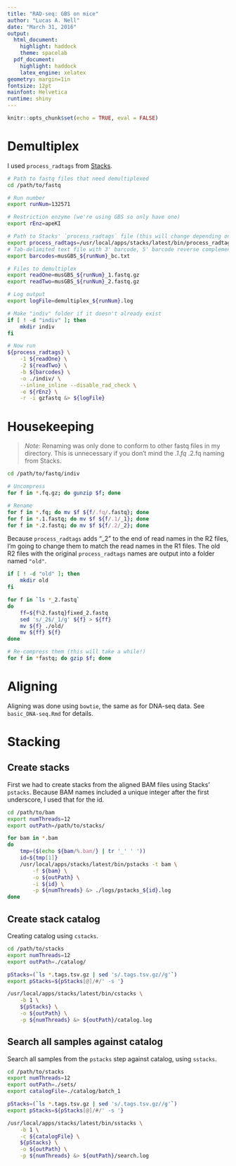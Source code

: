 ```yaml
---
title: "RAD-seq: GBS on mice"
author: "Lucas A. Nell"
date: "March 31, 2016"
output:
  html_document:
    highlight: haddock
    theme: spacelab
  pdf_document:
    highlight: haddock
    latex_engine: xelatex
geometry: margin=1in
fontsize: 12pt
mainfont: Helvetica
runtime: shiny
---
```


```r
knitr::opts_chunk$set(echo = TRUE, eval = FALSE)
```

# Demultiplex

I used `process_radtags` from [Stacks](http://catchenlab.life.illinois.edu/stacks/).

```bash
# Path to fastq files that need demultiplexed
cd /path/to/fastq

# Run number
export runNum=132571

# Restriction enzyme (we're using GBS so only have one)
export rEnz=apeKI

# Path to Stacks' `process_radtags` file (this will change depending on system)
export process_radtags=/usr/local/apps/stacks/latest/bin/process_radtags
# Tab-delimited text file with 3' barcode, 5' barcode reverse complement, and sample name
export barcodes=musGBS_${runNum}_bc.txt

# Files to demultiplex
export readOne=musGBS_${runNum}_1.fastq.gz
export readTwo=musGBS_${runNum}_2.fastq.gz

# Log output
export logFile=demultiplex_${runNum}.log

# Make "indiv" folder if it doesn't already exist
if [ ! -d "indiv" ]; then
    mkdir indiv
fi

# Now run
${process_radtags} \
    -1 ${readOne} \
    -2 ${readTwo} \
    -b ${barcodes} \
    -o ./indiv/ \
    --inline_inline --disable_rad_check \
    -e ${rEnz} \
    -r -i gzfastq &> ${logFile}
```

# Housekeeping

> *Note*: Renaming was only done to conform to other fastq files in my directory. This is
> unnecessary if you don't mind the *.1.fq *.2.fq naming from Stacks.

```bash
cd /path/to/fastq/indiv

# Uncompress
for f in *.fq.gz; do gunzip $f; done

# Rename
for f in *.fq; do mv $f ${f/.fq/.fastq}; done
for f in *.1.fastq; do mv $f ${f/.1/_1}; done
for f in *.2.fastq; do mv $f ${f/.2/_2}; done
```


Because `process_radtags` adds "_2" to the end of read names in the R2 files, I'm going
to change them to match the read names in the R1 files. The old R2 files with the 
original `process_radtags` names are output into a folder named `"old"`.

```bash
if [ ! -d "old" ]; then
    mkdir old
fi

for f in `ls *_2.fastq`
do
    ff=${f%2.fastq}fixed_2.fastq
    sed 's/_2$/_1/g' ${f} > ${ff}
    mv ${f} ./old/
    mv ${ff} ${f}
done

# Re-compress them (this will take a while!)
for f in *fastq; do gzip $f; done
```

# Aligning

Aligning was done using `bowtie`, the same as for DNA-seq data. See `basic_DNA-seq.Rmd`
for details.



# Stacking

## Create stacks

First we had to create stacks from the aligned BAM files using Stacks' `pstacks`. Because
BAM names included a unique integer after the first underscore, I used that for the id.

```bash
cd /path/to/bam
export numThreads=12
export outPath=/path/to/stacks/

for bam in *.bam
do
    tmp=($(echo ${bam/%.bam/} | tr '_' ' '))
    id=${tmp[1]}
    /usr/local/apps/stacks/latest/bin/pstacks -t bam \
        -f ${bam} \
        -o ${outPath} \
        -i ${id} \
        -p ${numThreads} &> ./logs/pstacks_${id}.log
done
```

## Create stack catalog

Creating catalog using `cstacks`.

```bash
cd /path/to/stacks
export numThreads=12
export outPath=./catalog/

pStacks=(`ls *.tags.tsv.gz | sed 's/.tags.tsv.gz//g'`)
export pStacks=${pStacks[@]/#/' -s '}

/usr/local/apps/stacks/latest/bin/cstacks \
    -b 1 \
    ${pStacks} \
    -o ${outPath} \
    -p ${numThreads} &> ${outPath}/catalog.log
```



## Search all samples against catalog

Search all samples from the `pstacks` step against catalog, using `sstacks`.

```bash
cd /path/to/stacks
export numThreads=12
export outPath=./sets/
export catalogFile=./catalog/batch_1

pStacks=(`ls *.tags.tsv.gz | sed 's/.tags.tsv.gz//g'`)
export pStacks=${pStacks[@]/#/' -s '}

/usr/local/apps/stacks/latest/bin/sstacks \
    -b 1 \
    -c ${catalogFile} \
    ${pStacks} \
    -o ${outPath} \
    -p ${numThreads} &> ${outPath}/search.log
```

